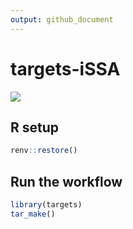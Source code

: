 ```yaml
---
output: github_document
---
```


# targets-iSSA

![](README_files/figure-gfm/viz.png)

## R setup

```r
renv::restore()
```


## Run the workflow

```r
library(targets)
tar_make()
```


